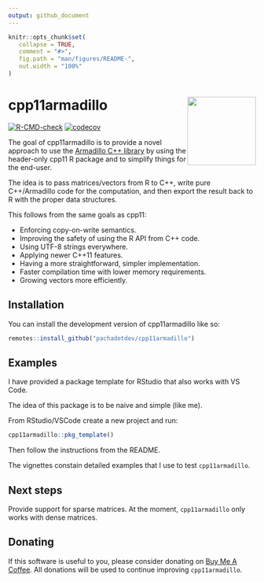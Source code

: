 ```yaml
---
output: github_document
---
```


<!-- README.md is generated from README.Rmd. Please edit that file -->

```r
knitr::opts_chunk$set(
   collapse = TRUE,
   comment = "#>",
   fig.path = "man/figures/README-",
   out.width = "100%"
)
```

# cpp11armadillo <img src="man/figures/logo.svg" align="right" height="139" alt="" />

<!-- badges: start -->
[![R-CMD-check](https://github.com/pachadotdev/cpp11armadillo/actions/workflows/R-CMD-check.yaml/badge.svg)](https://github.com/pachadotdev/cpp11armadillo/actions/workflows/R-CMD-check.yaml)
[![codecov](https://codecov.io/gh/pachadotdev/cpp11armadillo/graph/badge.svg?token=mWfiUCgfNu)](https://codecov.io/gh/pachadotdev/cpp11armadillo)
<!-- badges: end -->

The goal of cpp11armadillo is to provide a novel approach to use the [Armadillo
C++ library](https://arma.sourceforge.net/docs.html) by using the header-only
cpp11 R package and to simplify things for the end-user.

The idea is to pass matrices/vectors from R to C++, write pure C++/Armadillo
code for the computation, and then export the result back to R with the proper
data structures.

This follows from the same goals as cpp11:

* Enforcing copy-on-write semantics.
* Improving the safety of using the R API from C++ code.
* Using UTF-8 strings everywhere.
* Applying newer C++11 features.
* Having a more straightforward, simpler implementation.
* Faster compilation time with lower memory requirements.
* Growing vectors more efficiently.

## Installation

You can install the development version of cpp11armadillo like so:

``` r
remotes::install_github("pachadotdev/cpp11armadillo")
```

## Examples

I have provided a package template for RStudio that also works with VS Code.

The idea of this package is to be naive and simple (like me).

From RStudio/VSCode create a new project and run:

```r
cpp11armadillo::pkg_template()
```

Then follow the instructions from the README.

The vignettes constain detailed examples that I use to test `cpp11armadillo`.

## Next steps

Provide support for sparse matrices. At the moment, `cpp11armadillo` only works
with dense matrices.

## Donating 

If this software is useful to you, please consider donating on
[Buy Me A Coffee](https://buymeacoffee.com/pacha). All donations will
be used to continue improving `cpp11armadillo`.
